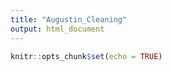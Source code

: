 ```yaml
---
title: "Augustin_Cleaning"
output: html_document
---
```


```r
knitr::opts_chunk$set(echo = TRUE)
```



